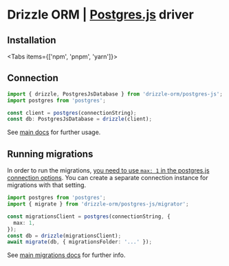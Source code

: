 
# Drizzle ORM | [Postgres.js](https://github.com/porsager/postgres) driver

## Installation

<Tabs items={['npm', 'pnpm', 'yarn']}>
  <Tab>
    <SmallTerminal withoutMargin data={installationNpm} height="32px" />
  </Tab>
  <Tab>
    <SmallTerminal withoutMargin data={installationPnpm} height="32px" />
  </Tab>
  <Tab>
    <SmallTerminal withoutMargin data={installationYarn} height="32px" />
  </Tab>
</Tabs>

## Connection

```typescript copy
import { drizzle, PostgresJsDatabase } from 'drizzle-orm/postgres-js';
import postgres from 'postgres';

const client = postgres(connectionString);
const db: PostgresJsDatabase = drizzle(client);
```

See [main docs](../postgresql#sql-schema-declaration) for further usage.

## Running migrations

In order to run the migrations, [you need to use `max: 1` in the postgres.js connection options](https://github.com/porsager/postgres#unsafe_transaction). You can create a separate connection instance for migrations with that setting.

```typescript copy
import postgres from 'postgres';
import { migrate } from 'drizzle-orm/postgres-js/migrator';

const migrationsClient = postgres(connectionString, {
  max: 1,
});
const db = drizzle(migrationsClient);
await migrate(db, { migrationsFolder: '...' });
```

See [main migrations docs](../postgresql#migrations) for further info.